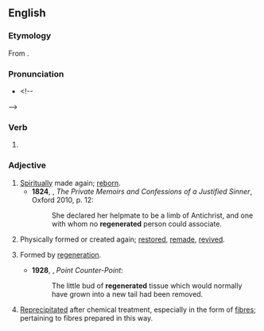 ==English==

===Etymology===
From {{suffix|en|regenerate|ed}}.

===Pronunciation===
* {{IPA|en|/ɹiːˈdʒɛnəɹeɪtɪd/}}<!--

-->

===Verb===
{{head|en|verb form}}

# {{en-past of|regenerate}}

===Adjective===
{{en-adj}}

# [[spiritually|Spiritually]] made again; [[reborn]].
#* '''1824''', {{w|James Hogg}}, ''The Private Memoirs and Confessions of a Justified Sinner'', Oxford 2010, p. 12:
#*: She declared her helpmate to be a limb of Antichrist, and one with whom no '''regenerated''' person could associate.
# Physically formed or created again; [[restored]], [[remade]], [[revived]].
# {{lb|en|biology|medicine}} Formed by [[regeneration]].
#* '''1928''', {{w|Aldous Huxley}}, ''Point Counter-Point'':
#*: The little bud of '''regenerated''' tissue which would normally have grown into a new tail had been removed.
# {{lb|en|chemistry|textiles}} [[reprecipitated|Reprecipitated]] after chemical treatment, especially in the form of [[fibre]]s; pertaining to fibres prepared in this way.